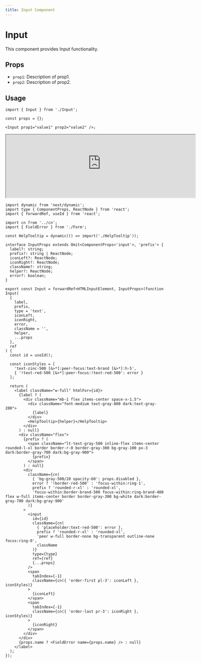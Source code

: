 ```yaml
---
title: Input Component
---
```


# Input

This component provides Input functionality.

## Props

- `prop1`: Description of prop1.
- `prop2`: Description of prop2.

## Usage

```tsx
import { Input } from './Input';

const props = {};

<Input prop1="value1" prop2="value2" />;
```

<iframe src="https://663a6564311e0ec20c42bab9-xlpxfwvbkd.chromatic.com/iframe.html?args=&id=components-input--default" width="600" height="200"  rounded="12px' frameborder="0"></iframe>


```tsx
import dynamic from 'next/dynamic';
import type { ComponentProps, ReactNode } from 'react';
import { forwardRef, useId } from 'react';

import cn from '../cn';
import { FieldError } from './Form';

const HelpTooltip = dynamic(() => import('./HelpTooltip'));

interface InputProps extends Omit<ComponentProps<'input'>, 'prefix'> {
  label?: string;
  prefix?: string | ReactNode;
  iconLeft?: ReactNode;
  iconRight?: ReactNode;
  className?: string;
  helper?: ReactNode;
  error?: boolean;
}

export const Input = forwardRef<HTMLInputElement, InputProps>(function Input(
  {
    label,
    prefix,
    type = 'text',
    iconLeft,
    iconRight,
    error,
    className = '',
    helper,
    ...props
  },
  ref
) {
  const id = useId();

  const iconStyles = [
    'text-zinc-500 [&>*]:peer-focus:text-brand [&>*]:h-5',
    { '!text-red-500 [&>*]:peer-focus:!text-red-500': error }
  ];

  return (
    <label className="w-full" htmlFor={id}>
      {label ? (
        <div className="mb-1 flex items-center space-x-1.5">
          <div className="font-medium text-gray-800 dark:text-gray-200">
            {label}
          </div>
          <HelpTooltip>{helper}</HelpTooltip>
        </div>
      ) : null}
      <div className="flex">
        {prefix ? (
          <span className="lt-text-gray-500 inline-flex items-center rounded-l-xl border border-r-0 border-gray-300 bg-gray-100 px-3 dark:border-gray-700 dark:bg-gray-900">
            {prefix}
          </span>
        ) : null}
        <div
          className={cn(
            { 'bg-gray-500/20 opacity-60': props.disabled },
            error ? '!border-red-500' : 'focus-within:ring-1',
            prefix ? 'rounded-r-xl' : 'rounded-xl',
            'focus-within:border-brand-500 focus-within:ring-brand-400 flex w-full items-center border border-gray-300 bg-white dark:border-gray-700 dark:bg-gray-900'
          )}
        >
          <input
            id={id}
            className={cn(
              { 'placeholder:text-red-500': error },
              prefix ? 'rounded-r-xl' : 'rounded-xl',
              'peer w-full border-none bg-transparent outline-none focus:ring-0',
              className
            )}
            type={type}
            ref={ref}
            {...props}
          />
          <span
            tabIndex={-1}
            className={cn({ 'order-first pl-3': iconLeft }, iconStyles)}
          >
            {iconLeft}
          </span>
          <span
            tabIndex={-1}
            className={cn({ 'order-last pr-3': iconRight }, iconStyles)}
          >
            {iconRight}
          </span>
        </div>
      </div>
      {props.name ? <FieldError name={props.name} /> : null}
    </label>
  );
});

```